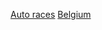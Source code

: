 {{commonscat|Automobile races in Belgium}}

[[Category:比利時動力運動比賽|Auto races]]
[[Category:各國賽車|Belgium]]